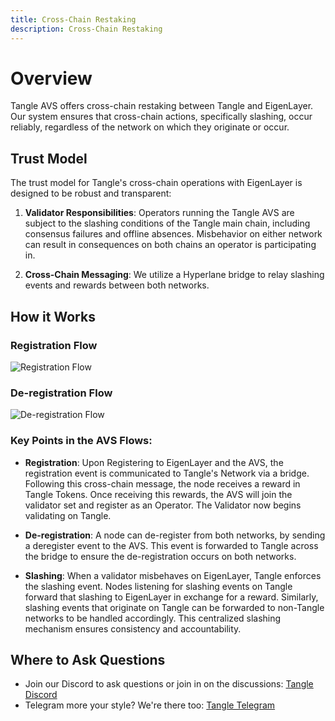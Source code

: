 ```yaml
---
title: Cross-Chain Restaking
description: Cross-Chain Restaking
---
```


# Overview

Tangle AVS offers cross-chain restaking between Tangle and EigenLayer. Our system ensures that cross-chain actions,
specifically slashing, occur reliably, regardless of the network on which they originate or occur.

## Trust Model

The trust model for Tangle's cross-chain operations with EigenLayer is designed to be robust and transparent:

1. **Validator Responsibilities**: Operators running the Tangle AVS are subject to the slashing conditions of the
   Tangle main chain, including consensus failures and offline absences. Misbehavior on either network can result in consequences
   on both chains an operator is participating in.

2. **Cross-Chain Messaging**: We utilize a Hyperlane bridge to relay slashing events and rewards between both networks.

## How it Works

### Registration Flow

![Registration Flow](../../../public/images/diagram-tangle-avs-register.png)

### De-registration Flow

![De-registration Flow](../../../public/images/diagram-tangle-avs-deregister.png)

### Key Points in the AVS Flows:

- **Registration**: Upon Registering to EigenLayer and the AVS, the registration event is communicated to Tangle's
  Network via a bridge. Following this cross-chain message, the node receives a reward in Tangle Tokens. Once receiving
  this rewards, the AVS will join the validator set and register as an Operator. The Validator now begins validating on Tangle.

- **De-registration**: A node can de-register from both networks, by sending a deregister event to the AVS. This event
  is forwarded to Tangle across the bridge to ensure the de-registration occurs on both networks.

- **Slashing**: When a validator misbehaves on EigenLayer, Tangle enforces the slashing event. Nodes listening for slashing events on Tangle forward that slashing to EigenLayer in exchange for a reward.
  Similarly, slashing events that originate on Tangle can be forwarded to non-Tangle networks to be handled accordingly.
  This centralized slashing mechanism ensures consistency and accountability.

## Where to Ask Questions

- Join our Discord to ask questions or join in on the discussions: [Tangle Discord](https://discord.com/invite/cv8EfJu3Tn)
- Telegram more your style? We're there too: [Tangle Telegram](https://t.me/tanglenet)
